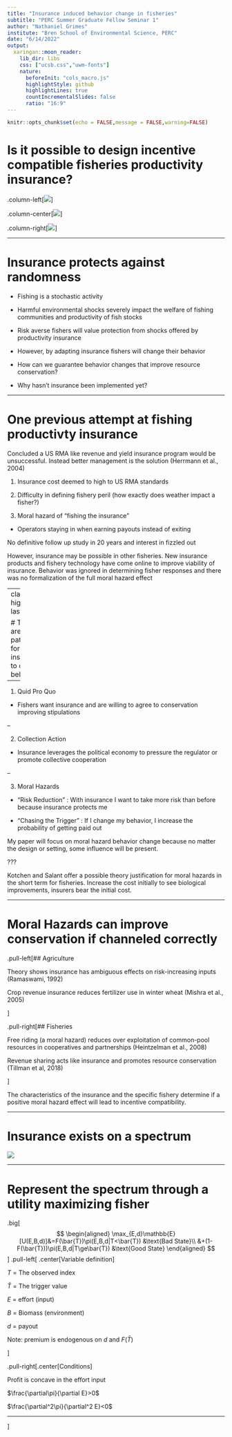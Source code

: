 ```yaml
---
title: "Insurance induced behavior change in fisheries"
subtitle: "PERC Summer Graduate Fellow Seminar 1"
author: "Nathaniel Grimes"
institute: "Bren School of Environmental Science, PERC"
date: "6/14/2022"
output:
  xaringan::moon_reader:
    lib_dir: libs
    css: ["ucsb.css","uwm-fonts"]
    nature:
      beforeInit: "cols_macro.js"
      highlightStyle: github
      highlightLines: true
      countIncrementalSlides: false
      ratio: "16:9"
---
```

```r
knitr::opts_chunk$set(echo = FALSE,message = FALSE,warning=FALSE)
```

# Is it possible to design incentive compatible fisheries productivity insurance?

.column-left[![](imgs/fisher.png)]

.column-center[![](imgs/biology.png)]

.column-right[![](imgs/insurer.png)]

---

# Insurance protects against randomness

- Fishing is a stochastic activity

- Harmful environmental shocks severely impact the welfare of fishing communities and productivity of fish stocks

- Risk averse fishers will value protection from shocks offered by productivity insurance

- However, by adapting insurance fishers will change their behavior

- How can we guarantee behavior changes that improve resource conservation?

- Why hasn't insurance been implemented yet?

---

# One previous attempt at fishing productivty insurance

Concluded a US RMA like revenue and yield insurance program would be unsuccessful. Instead better management is the solution (Herrmann et al., 2004)

1. Insurance cost deemed to high to US RMA standards

2. Difficulty in defining fishery peril (how exactly does weather impact a fisher?)

3. Moral hazard of "fishing the insurance"
  
  - Operators staying in when earning payouts instead of exiting
  
No definitive follow up study in 20 years and interest in fizzled out
  
<uc-blockquote>However, insurance may be possible in other fisheries. New insurance products and fishery technology have come online to improve viability of insurance. Behavior was ignored in determining fisher responses and there was no formalization of the full moral hazard effect </uc-blockquote>

---
class: highlight-last-item

# There are three pathways for insurance to change behavior

--

1. Quid Pro Quo

  -   Fishers want insurance and are willing to agree to conservation improving stipulations

--

2. Collection Action

  -   Insurance leverages the political economy to pressure the regulator or promote collective cooperation
  
--

3. Moral Hazards

  -   "Risk Reduction" : With insurance I want to take more risk than before because insurance protects me
  
  -   "Chasing the Trigger" : If I change my behavior, I increase the probability of getting paid out
  
<uc-blockquote> My paper will focus on moral hazard behavior change because no matter the design or setting, some influence will be present. </uc-blockquote>
  
  
???

Kotchen and Salant offer a possible theory justification for moral hazards in the short term for fisheries. Increase the cost initially to see biological improvements, insurers bear the initial cost.

---

# Moral Hazards can improve conservation if channeled correctly

.pull-left[## Agriculture

Theory shows insurance has ambiguous effects on risk-increasing inputs (Ramaswami, 1992)

Crop revenue insurance reduces fertilizer use in winter wheat (Mishra et al., 2005)

]

.pull-right[## Fisheries

Free riding (a moral hazard) reduces over exploitation of common-pool resources in cooperatives and partnerships (Heintzelman et al., 2008)

Revenue sharing acts like insurance and promotes resource conservation (Tillman et al, 2018)


]

<uc-blockquote>The characteristics of the insurance and the specific fishery determine if a positive moral hazard effect will lead to incentive compatibility. </uc-blockquote> 

---

# Insurance exists on a spectrum

![](imgs/spectrum.png)

---

# Represent the spectrum through a utility maximizing fisher
.big[
$$
\begin{aligned}
\max_{E,d}\mathbb{E}[U(E,B,d)]&=F(\bar{T})\pi(E,B,d|T<\bar{T})  &\text{Bad State}\\ &+(1-F(\bar{T}))\pi(E,B,d|T\ge\bar{T}) &\text{Good State}
\end{aligned}
$$
]
.pull-left[ .center[Variable definition]

$T$ = The observed index

$\bar{T}$ = The trigger value

$E$ = effort (input)

$B$ = Biomass (environment)

$d$ = payout

Note: premium is endogenous on $d$ and $F(\bar{T})$

]

.pull-right[.center[Conditions]

Profit is concave in the effort input

$\frac{\partial\pi}{\partial E}>0$

$\frac{\partial^2\pi}{\partial^2 E}<0$

---


]
